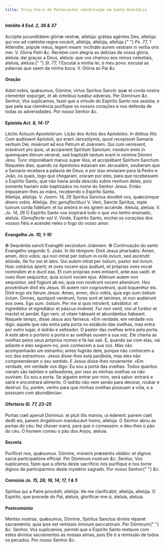 ```yaml
---
title: Terça-feira de Pentecostes <em>Estação em Santa Anastácia
---
```


#### Intróito <em>4 Esd. 2, 36 & 37</em>

<div class="grid grid-cols-2 gap-5">
  <span class="text-justify">
    Accípite jucunditátem glóriæ vestræ, allelúja: grátias agéntes Deo,
    allelúja: qui vos ad cœléstia regna vocávit, allelúja, allelúja, allelúja.{" "}
    <em>Ps. 77, 1</em> Atténdite, pópule meus, legem meam: inclináte aurem
    vestram in verba oris mei. V. Gloria Patri <em>&c.</em>
  </span>
  <span class="text-justify">
    Recebei com alegria as delícias da vossa glória, aleluia: dai graças a Deus,
    aleluia: que vos chamou aos reinos celestiais, aleluia, aleluia.{" "}
    <em>Sl. 77, 1</em> Escutai a minha lei, ó meu povo: escutai as palavras que
    saem da minha boca. V. Glória ao Pai <em>&c.</em>
  </span>
</div>

#### Oração

<div class="grid grid-cols-2 gap-5">
  <span class="text-justify">
    Adsit nobis, quǽsumus, Dómine, virtus Spíritus Sancti: quæ et corda nostra
    cleménter expúrget, et ab ómnibus tueátur advérsis. Per Dóminum <em>&c.</em>
  </span>
  <span class="text-justify">
    Senhor, Vos suplicamos, fazei que a virtude do Espírito Santo nos assista; e
    que pela sua clemência purifique os nossos corações e nos defenda de todas
    as adversidades. Por nosso Senhor <em>&c.</em>
  </span>
</div>

#### Epístola <em>Act. 8, 14-17</em>

<div class="grid grid-cols-2 gap-5">
  <span class="text-justify">Léctio Actuum Apostolórum.</span>
  <span class="text-justify">Lição dos Actos dos Apóstolos.</span>
  <span class="text-justify">
    In diébus illis: Cum audíssent Apóstoli, qui erant Jerosólymis, quod
    recepísset Samaría verbum Dei, misérunt ad eos Petrum et Joánnem. Qui cum
    veníssent, oravérunt pro ipsis, ut accíperent Spíritum Sanctum: nondum enim
    in quemquam illórum vénerat, sed baptizáti tantum erant in nómine Dómini
    Jesu. Tunc imponébant manus super illos, et accipiébant Spíritum Sanctum.
  </span>
  <span class="text-justify">
    Naqueles dias, quando os Apóstolos estavam em Jerusalém, souberam que a
    Samaria recebera a palavra de Deus; e por isso enviaram para lá Pedro e
    João, os quais, logo que chegaram, oraram por eles, para que recebessem o
    Espírito Santo, que não havia ainda descido sobre nenhum deles, pois somente
    haviam sido baptizados no nome do Senhor Jesus. Então impuseram-lhes as
    mãos, recebendo o Espírito Santo.
  </span>
</div>

<div class="grid grid-cols-2 gap-5">
  <span class="text-justify">
    Allelúja, allelúja. V. <em>Joann. 14, 26</em> Spíritus Sanctus docébit vos,
    quæcúmque díxero vobis. Allelúja. <em>(hic genuflectitur)</em> V. Veni,
    Sancte Spíritus, reple tuórum corda fidélium: et tui amóris in eis ignem
    accénde.
  </span>
  <span class="text-justify">
    Aleluia, aleluia. V. <em>Jo. 14, 26</em> O Espírito Santo vos inspirará tudo
    o que vos tenho ensinado, aleluia. <em>(Genuflecte-se)</em> V. Vinde,
    Espírito Santo, enchei os corações dos vossos fiéis e acendei neles o fogo
    do vosso amor.
  </span>
</div>

#### Evangelho <em>Jo. 10, 1-10</em>

<div class="grid grid-cols-2 gap-5">
  <span class="text-justify">
    <span class="text-red-500">&#10016;</span> Sequéntia sancti Evangélii
    secúndum Joánnem.
  </span>
  <span class="text-justify">
    <span class="text-red-500">&#10016;</span> Continuação do santo Evangelho
    segundo S. João.
  </span>
  <span class="text-justify">
    In illo témpore: Dixit Jesus pharisǽis: Amen, amen, dico vobis: qui non
    intrat per óstium in ovíle óvium, sed ascéndit aliúnde, ille fur est et
    latro. Qui autem intrat per óstium, pastor est óvium. Huic ostiárius áperit,
    et oves vocem ejus áudiunt, et próprias oves vocat nominátim et e ducit eas.
    Et cum próprias oves emíserit, ante eas vadit: et oves illum sequúntur, quia
    sciunt vocem ejus. Aliénum autem non sequúntur, sed fúgiunt ab eo; quia non
    novérunt vocem alienórum. Hoc provérbium dixit eis Jesus. Illi autem non
    cognovérunt, quid loquerétur eis. Dixit ergo eis íterum Jesus: Amen, amen,
    dico vobis, quia ego sum óstium óvium. Omnes, quotquot venérunt, fures sunt
    et latrónes, et non audiérunt eos oves. Ego sum. óstium. Per me si quis
    introíerit, salvábitur: et ingrediétur et egrediátur et páscua invéniet. Fur
    non venit, nisi ut furétur et mactet et perdat. Ego veni, ut vitam hábeant
    et abundántius hábeant.
  </span>
  <span class="text-justify">
    Naquele tempo, disse Jesus aos fariseus: «Em verdade, em verdade vos digo:
    aquele que não entra pela porta no estábulo das ovelhas, mas entra por outro
    lugar, é ladrão e salteador. O pastor das ovelhas entra pela porta. A este
    abre o porteiro a porta e as ovelhas ouvem a sua voz. Ele chama as ovelhas
    pelos seus próprios nomes e fá-las sair. E, quando sai com elas, vai adiante
    e elas seguem-no, pois conhecem a sua voz. Mas não acompanharão um estranho;
    antes fugirão dele, porque não conhecem a voz dos estranhos». Jesus
    disse-lhes esta parábola, mas eles não compreenderam o seu sentido. E Jesus
    disse-lhes novamente: «Em verdade, em verdade vos digo: Eu sou a porta das
    ovelhas. Todos quantos vieram são ladrões e salteadores, por isso as minhas
    ovelhas os não ouviram. Eu sou a porta. Se alguém entrar por mim, será
    salvo: entrará e sairá e encontrará alimento. O ladrão não vem senão para
    devorar, roubar e destruir. Eu, porém, venho para que minhas ovelhas possuam
    a vida, e a possuam com abundância».
  </span>
</div>

#### Ofertório <em>Sl. 77, 23-25</em>

<div class="grid grid-cols-2 gap-5">
  <span class="text-justify">
    Portas cœli aperuit Dóminus: et pluit illis manna, ut éderent: panem cœli
    dedit eis, panem Angelórum manducávit homo, allelúja.
  </span>
  <span class="text-justify">
    O Senhor abriu as portas do céu: fez chover maná, para que o comessem: e
    deu-lhes o pão do céu. O homem comeu o pão dos Anjos, aleluia.
  </span>
</div>

#### Secreta

<div class="grid grid-cols-2 gap-5">
  <span class="text-justify">
    Puríficet nos, quǽsumus. Dómine, múneris præséntis oblátio: et dignos sacra
    participatióne effíciat. Per Dóminum nostrum <em>&c.</em>
  </span>
  <span class="text-justify">
    Senhor, Vos suplicamos, fazei que a oferta deste sacrifício nos purifique e
    nos torne dignos de participarmos deste mystério sagrado. Por nosso Senhor{" "}
    <em>&c.</em>
  </span>
</div>

#### Comúnio <em>Jo. 15, 26; 16, 14; 17, 1 & 5</em>

<div class="grid grid-cols-2 gap-5">
  <span class="text-justify">
    Spíritus qui a Patre procédit, allelúja: ille me clarificábit, allelúja,
    allelúja.
  </span>
  <span class="text-justify">
    O Espírito, que procede do Pai, aleluia, glorificar-me-á, aleluia, aleluia.
  </span>
</div>

#### Postcomúnio

<div class="grid grid-cols-2 gap-5">
  <span class="text-justify">
    Mentes nostras, quǽsumus, Dómine, Spíritus Sanctus divínis réparet
    sacraméntis: quia ipse est remíssio ómnium peccatórum. Per Dóminum{" "}
    <em>&c.</em>
  </span>
  <span class="text-justify">
    Senhor, Vos suplicamos, permiti que o Espírito Santo restaure com estes
    divinos sacramentos as nossas almas, pois Ele é a remissão de todos os
    pecados. Por nosso Senhor <em>&c.</em>
  </span>
</div>
